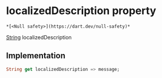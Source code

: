 # localizedDescription property

    *[<Null safety>](https://dart.dev/null-safety)*

[String](https://api.flutter.dev/flutter/dart-core/String-class.html) localizedDescription

## Implementation

```dart
String get localizedDescription => message;
```
